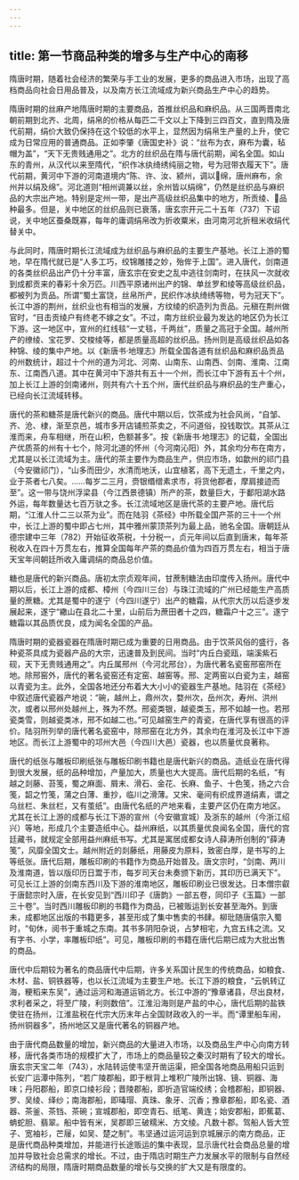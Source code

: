 ```yaml
---
---
---
```

title: 第一节商品种类的增多与生产中心的南移
---





隋唐时期，随着社会经济的繁荣与手工业的发展，更多的商品进入市场，出现了高档商品向社会日用品普及，以及南方长江流域成为新兴商品生产中心的趋势。

隋唐时期的丝麻产地隋唐时期的主要商品，首推丝织品和麻织品。从三国两晋南北朝前期到北齐、北周，绢帛的价格从每匹二千文以上下降到三四百文，直到隋及唐代前期，绢价大致仍保持在这个较低的水平上，显然因为绢帛生产量的上升，使它成为日常应用的普通商品。正如李肇《唐国史补》说：“丝布为衣，麻布为囊，毡帽为盖”，“天下无贵贱通用之”。北方的丝织品在隋与唐代前期，闻名全国。如山东的青州，从汉代以来至隋代，“织作冰纨绮绣纯丽之物，号为冠带衣履天下”。唐代前期，黄河中下游的河南道境内“陈、许、汝、颍州，调以绵，唐州麻布，余州并以绢及绵”。河北道则“相州调兼以丝，余州皆以绢绵”，仍然是丝织品与麻织品的大宗出产地。特别是定州一带，是出产高级丝织品集中的地方，所贡绫、品种最多。但是，关中地区的丝织品则已衰落，唐玄宗开元二十五年（737）下诏说，关中地区蚕桑既寡，每年的庸调绢帛改为折收粟米，由河南河北折租米收绢代替关中。

与此同时，隋唐时期长江流域成为丝织品与麻织品的主要生产基地。长江上游的蜀地，早在隋代就已是“人多工巧，绞锦雕搂之妙，殆侔于上国”。进入唐代，剑南道的各类丝织品出产仍十分丰富，唐玄宗在安史之乱中逃往剑南时，在扶风一次就收到成都贡来的春彩十余万匹。川西平原诸州出产的锦、单丝罗和绫等高级丝织品，都被列为贡品。所谓“蜀土富饶，丝帛所产，民织作冰纨绮绣等物，号为冠天下”。长江中游的荆州，丝织业也有相当的发展，方纹绫的织造列为贡品。元稹在荆州做官时，“目击贡绫户有终老不嫁之女”。不过，南方丝织业最为发达的地区仍为长江下游。这一地区中，宣州的红线毯“一丈毯，千两丝”，质量之高冠于全国。越州所产的缭绫、宝花罗、交梭绫等，都是质量高超的丝织品。扬州则是高级丝织品如各种锦、绫的集中产地。以《新唐书·地理志》所载全国各道有丝织品和麻织品贡品的州数统计，超过十个州的道为河北、河南、山南东、山南西、剑南、淮南、江南东、江南西八道。其中在黄河中下游共有五十一个州，而长江中下游有五十个州，加上长江上游的剑南诸州，则共有六十五个州，唐代丝织品与麻织品的生产重心，已经向长江流域转移。

唐代的茶和糖茶是唐代新兴的商品。唐代中期以后，饮茶成为社会风尚，“自邹、齐、沧、棣，渐至京邑，城市多开店铺煎茶卖之，不问道俗，投钱取饮。其茶从江淮而来，舟车相继，所在山积，色额甚多”。按《新唐书·地理志》的记载，全国出产优质茶的州有十七个，除河北道的怀州（今河南沁阳）外，其余均分布在南方，尤其是以长江流域为主。唐代的茶主要作为商品生产，供应市场，如歙州的祁门县（今安徽祁门），“山多而田少，水清而地沃，山宜植茗，高下无遗土，千里之内，业于茶者七八矣。……每岁二三月，赍银缗缯素求市，将货他郡者，摩肩接迹而至”。这一带与饶州浮梁县（今江西景德镇）所产的茶，数量巨大，于鄱阳湖水路外运，每年数量达七百万驮之多。长江流域地区是唐代茶的主要产地。唐代后期，“江淮人什二三以茶为业”。而在陆羽《茶经》中所载全国产茶的三十一个州中，长江上游的蜀中即占七州，其中雅州蒙顶茶列为最上品，驰名全国。唐朝廷从德宗建中三年（782）开始征收茶税，十分税一，贞元年间以后直到唐末，每年茶税收入在四十万贯左右，推算全国每年产茶的商品价值为四百万贯左右，相当于唐天宝年间朝廷所收入庸调绢的商品总价值。

糖也是唐代的新兴商品。唐初太宗贞观年间，甘蔗制糖法由印度传入扬州。唐代中期以后，长江上游的成都、樟州（今四川三台）与珠江流域的广州已经能生产高质量的蔗糖。尤其是蜀中的遂宁（今四川遂宁）出产的糖霜，从代宗大历以后逐步发展起来，遂宁“繖山在县北二十里，山前后为蔗田者十之四，糖霜户十之三”。遂宁糖霜以其品质优良，成为闻名全国的产品。

隋唐时期的瓷器瓷器在隋唐时期已成为重要的日用商品。由于饮茶风俗的盛行，各种瓷茶具成为瓷器产品的大宗，迅速普及到民间。当时“内丘白瓷瓯，端溪紫石砚，天下无贵贱通用之”。内丘属邢州（今河北邢台），为唐代著名瓷窑邢窑所在地。除邢窑外，唐代的著名瓷窑还有定窑、越窑等。邢、定两窑以白瓷为主，越窑以青瓷为主。此外，全国各地还分布着大大小小的瓷器生产基地。陆羽在《茶经》中叙述唐代瓷器产地说：“碗，越州上，鼎州次，婺州次，岳州次，寿州、洪州次，或者以邢州处越州上，殊为不然。邢瓷类银，越瓷类玉，邢不如越一也。若邢瓷类雪，则越瓷类冰，邢不如越二也。”可见越窑生产的青瓷，在唐代享有很高的评价。陆羽所列举的唐代著名瓷窑中，除邢窑在北方外，其余均在淮河及长江中下游地区。而长江上游蜀中的邛州大邑（今四川大邑）瓷器，也以质量优良著称。

唐代的纸张与雕板印刷纸张与雕板印刷书籍也是唐代新兴的商品。造纸业在唐代得到很大发展，纸的品种增加，产量加大，质量也大大提高。唐代后期的名纸，“有越之剡藤、苔笺，蜀之麻面、屑末、滑石、金花、长麻、鱼子、十色笺，扬之六合笺，韶之竹笺，蒲之白薄、重抄，临川之滑薄。又宋、毫间有织成界道绢素，谓之乌丝栏、朱丝栏，又有茧纸”。由唐代名纸的产地来看，主要产区仍在南方地区。尤其在长江上游的成都与长江下游的宣州（今安徽宣城）及浙东的越州（今浙江绍兴）等地，形成几个主要造纸中心。益州麻纸，以其质量优良闻名全国，唐代的宫廷藏书，就规定全部用益州麻纸书写。尤其是寓居成都女诗人薛涛所创制的“薛涛笺”，风靡全国文士。越州附近的剡藤纸，用藤皮为原料，致密白厚，是书写的上等纸张。唐代后期，雕板印刷的书籍作为商品开始普及。唐文宗时，“剑南、两川及淮南道，皆以版印历日鬻于市，每岁司天台未奏颁下新历，其印历已满天下”。可见长江上游的剑南东西川及下游的淮南地区，雕板印刷业已很发达。日本僧宗叡于唐懿宗时入唐，在长安见到“西川印子《唐韵》一部五卷，同印子《玉篇》一部三十卷”。当时西川雕板印刷的书籍作为商品，已被贩运到长安甚至海外。到唐未，成都地区出版的书籍更多，甚至形成了集中售卖的书肆。柳玭随唐僖宗入蜀时，“旬休，阅书于重城之东南。其书多阴阳杂说，占梦相宅，九宫五纬之流。又有字书、小学，率雕板印纸”。可见，雕板印刷的书籍在唐代后期已成为大批出售的商品。

唐代中后期较为著名的商品唐代中后期，许多关系国计民生的传统商品，如粮食、木材、盐、铜铁器等，也以长江流域为主要生产地。长江下游的粮食，“云帆转辽海，粳稻来东吴”，通过运河和海道运销北方。长江中游的“豫章诸县，尽出良材，求利者采之，将至广陵，利则数倍”。江淮沿海则是产盐的中心，唐代后期的盐铁使驻在扬州，江淮盐税在代宗大历末年占全国财政收入的一半。而“谭里船车闹，扬州铜器多”，扬州地区又是唐代著名的铜器产地。

由于唐代商品数量的增加，新兴商品的大量进入市场，以及商品生产中心向南方转移，唐代各类市场的规模扩大了，市场上的商品量较之秦汉时期有了较大的增长。唐玄宗天宝二年（743），水陆转运使韦坚开凿运渠，把全国各地商品用船只运到长安广运潭中陈列，“若广陵郡船，即于栿背上堆积广陵所出锦、镜、铜器、海味；丹阳郡船，即京口绫衫段；晋陵郡船，即折造官端绞绣；会稽郡船，即铜器、罗、吴绫、绎纱；南海郡船，即瑇瑁、真珠、象牙、沉香；豫章郡船，即名瓷、酒器、茶釜、茶铛、茶碗；宣城郡船，即空青石、纸笔、黄连；始安郡船，即蕉葛、蚺蛇胆、翡翠。船中皆有米，吴郡即三破糯米、方文绫。凡数十郡。驾船人皆大笠子、宽袖衫，芒屦，如吴、楚之制”。韦坚通过运河运到京城展示的南方商品，正是唐代商品种类增加，并能进行长途贩运的集中表现，显示唐代社会商品总量的增加并导致社会总需求的增长。不过，由于隋店时期生产力发展水平的限制与自然经济结构的局限，隋唐时期商品数量的增长与交换的扩大又是有限度的。